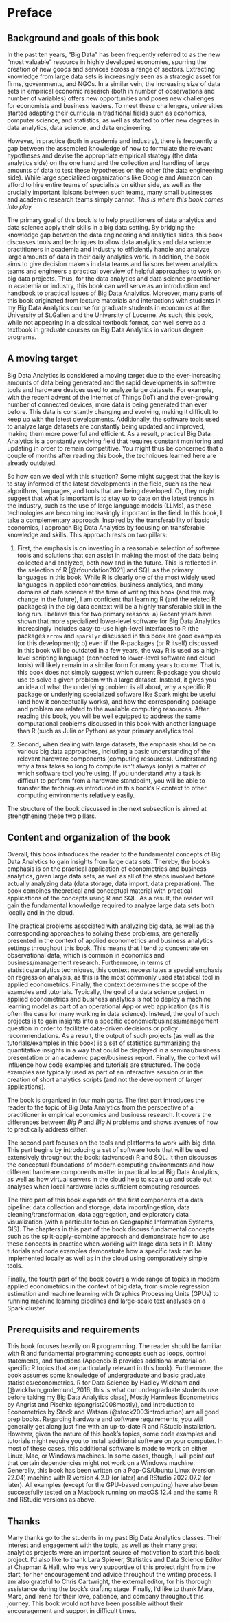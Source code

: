 \mainmatter


# Preface  {#c .unnumbered}

## Background and goals of this book { .unnumbered}

In the past ten years, "Big Data" has been frequently referred to as the new "most valuable" resource in highly developed economies, spurring the creation of new goods and services across a range of sectors. Extracting knowledge from large data sets is increasingly seen as a strategic asset for firms, governments, and NGOs. In a similar vein, the increasing size of data sets in empirical economic research (both in number of observations and number of variables) offers new opportunities and poses new challenges for economists and business leaders. To meet these challenges, universities started adapting their curricula in traditional fields such as economics, computer science, and statistics, as well as started to offer new degrees in data analytics, data science\index{Data science}, and data engineering\index{Data engineering}.

However, in practice (both in academia and industry), there is frequently a gap between the assembled knowledge of how to formulate the relevant hypotheses and devise the appropriate empirical strategy (the data analytics side) on the one hand and the collection and handling of large amounts of data to test these hypotheses on the other (the data engineering side). While large specialized organizations like Google and Amazon can afford to hire entire teams of specialists on either side, as well as the crucially important liaisons between such teams, many small businesses and academic research teams simply cannot. *This is where this book comes into play.* 

The primary goal of this book is to help practitioners of data analytics and data science apply their skills in a big data setting. By bridging the knowledge gap between the data engineering and analytics sides, this book discusses tools and techniques to allow data analytics and data science practitioners in academia and industry to efficiently handle and analyze large amounts of data in their daily analytics work. In addition, the book aims to give decision makers in data teams and liaisons between analytics teams and engineers a practical overview of helpful approaches to work on big data projects. Thus, for the data analytics and data science practitioner in academia or industry, this book can well serve as an introduction and handbook to practical issues of Big Data Analytics. Moreover, many parts of this book originated from lecture materials and interactions with students in my Big Data Analytics course for graduate students in economics at the University of St.Gallen and the University of Lucerne. As such, this book, while not appearing in a classical textbook format, can well serve as a textbook in graduate courses on Big Data Analytics in various degree programs.


## A moving target { .unnumbered}

Big Data Analytics is considered a moving target due to the ever-increasing amounts of data being generated and the rapid developments in software tools and hardware devices used to analyze large datasets. For example, with the recent advent of the Internet of Things (IoT)\index{Internet of Things (IoT)} and the ever-growing number of connected devices, more data is being generated than ever before. This data is constantly changing and evolving, making it difficult to keep up with the latest developments. Additionally, the software tools used to analyze large datasets are constantly being updated and improved, making them more powerful and efficient. As a result, practical Big Data Analytics is a constantly evolving field that requires constant monitoring and updating in order to remain competitive. You might thus be concerned that a couple of months after reading this book, the techniques learned here are already outdated. 

So how can we deal with this situation? Some might suggest that the key is to stay informed of the latest developments in the field, such as the new algorithms, languages, and tools that are being developed. Or, they might suggest that what is important is to stay up to date on the latest trends in the industry, such as the use of large language models (LLMs)\index{Large Language Models (LLMs)}, as these technologies are becoming increasingly important in the field. In this book, I take a complementary approach. Inspired by the transferability of basic economics, I approach Big Data Analytics by focusing on transferable knowledge and skills. This approach rests on two pillars: 

1. First, the emphasis is on investing in a reasonable selection of software tools and solutions that can assist in making the most of the data being collected and analyzed, both now and in the future. This is reflected in the selection of R\index{R} [@rfoundation2021] and SQL\index{Structured Query Language (SQL)} as the primary languages in this book. While R is clearly one of the most widely used languages in applied econometrics, business analytics, and many domains of data science at the time of writing this book (and this may change in the future), I am confident that learning R (and the related R packages) in the big data context will be a highly transferable skill in the long run. I believe this for two primary reasons: a) Recent years have shown that more specialized lower-level software for Big Data Analytics increasingly includes easy-to-use high-level interfaces to R (the packages `arrow` and `sparklyr` discussed in this book are good examples for this development); b) even if the R-packages (or R itself) discussed in this book will be outdated in a few years, the way R is used as a high-level scripting language (connected to lower-level software and cloud tools) will likely remain in a similar form for many years to come. That is, this book does not simply suggest which current R-package you should use to solve a given problem with a large dataset. Instead, it gives you an idea of what the underlying problem is all about, why a specific R package or underlying specialized software like Spark might be useful (and how it conceptually works), and how the corresponding package and problem are related to the available computing resources. After reading this book, you will be well equipped to address the same computational problems discussed in this book with another language than R (such as Julia\index{Julia} or Python\index{Python}) as your primary analytics tool. 

2. Second, when dealing with large datasets, the emphasis should be on various big data approaches, including a basic understanding of the relevant hardware components (computing resources). Understanding why a task takes so long to compute isn't always (only) a matter of which software tool you're using. If you understand why a task is difficult to perform from a hardware standpoint, you will be able to transfer the techniques introduced in this book's R context to other computing environments relatively easily. 

The structure of the book discussed in the next subsection is aimed at strengthening these two pillars.




## Content and organization of the book { .unnumbered}

Overall, this book introduces the reader to the fundamental concepts of Big Data Analytics to gain insights from large data sets. Thereby, the book's emphasis is on the practical application of econometrics and business analytics, given large data sets, as well as all of the steps involved before actually analyzing data (data storage, data import, data preparation). The book combines theoretical and conceptual material with practical applications of the concepts using R and SQL\index{Structured Query Language (SQL)}. As a result, the reader will gain the fundamental knowledge required to analyze large data sets both locally and in the cloud. 

The practical problems associated with analyzing big data, as well as the corresponding approaches to solving these problems, are generally presented in the context of applied econometrics and business analytics settings throughout this book. This means that I tend to concentrate on observational data, which is common in economics and business/management research. Furthermore, in terms of statistics/analytics techniques, this context necessitates a special emphasis on regression analysis, as this is the most commonly used statistical tool in applied econometrics. Finally, the context determines the scope of the examples and tutorials. Typically, the goal of a data science project in applied econometrics and business analytics is not to deploy a machine learning model as part of an operational App or web application (as it is often the case for many working in data science). Instead, the goal of such projects is to gain insights into a specific economic/business/management question in order to facilitate data-driven decisions or policy recommendations. As a result, the output of such projects (as well as the tutorials/examples in this book) is a set of statistics summarizing the quantitative insights in a way that could be displayed in a seminar/business presentation or an academic paper/business report. Finally, the context will influence how code examples and tutorials are structured. The code examples are typically used as part of an interactive session or in the creation of short analytics scripts (and not the development of larger applications). 

The book is organized in four main parts. The first part introduces the reader to the topic of Big Data Analytics from the perspective of a practitioner in empirical economics and business research. It covers the differences between *Big P*\index{Big P} and *Big N*\index{Big N} problems and shows avenues of how to practically address either. 

The second part focuses on the tools and platforms to work with big data. This part begins by introducing a set of software tools that will be used extensively throughout the book: (advanced) R\index{R} and SQL\index{Structured Query Language (SQL)}. It then discusses the conceptual foundations of modern computing environments and how different hardware components matter in practical local Big Data Analytics, as well as how virtual servers in the cloud help to scale up and scale out analyses when local hardware lacks sufficient computing resources. 

The third part of this book expands on the first components of a data pipeline: data collection and storage, data import/ingestion, data cleaning/transformation, data aggregation, and exploratory data visualization (with a particular focus on Geographic Information Systems, GIS\index{Geographic Information Systems (GIS)}). The chapters in this part of the book discuss fundamental concepts such as the split-apply-combine\index{split-apply-combine} approach and demonstrate how to use these concepts in practice when working with large data sets in R. Many tutorials and code examples demonstrate how a specific task can be implemented locally as well as in the cloud using comparatively simple tools. 

Finally, the fourth part of the book covers a wide range of topics in modern applied econometrics in the context of big data, from simple regression estimation and machine learning with Graphics Processing Units (GPUs)\index{Graphics Processing Unit (GPU)} to running machine learning pipelines and large-scale text analyses on a Spark cluster. 


## Prerequisits and requirements { .unnumbered}

This book focuses heavily on R programming. The reader should be familiar with R and fundamental programming concepts such as loops, control statements, and functions (Appendix B provides additional material on specific R topics that are particularly relevant in this book). Furthermore, the book assumes some knowledge of undergraduate and basic graduate statistics/econometrics. R for Data Science by Hadley Wickham and  (@wickham_grolemund_2016; this is what our undergraduate students use before taking my Big Data Analytics class), Mostly Harmless Econometrics by Angrist and Pischke (@angrist2008mostly), and Introduction to Econometrics by Stock and Watson (@stock2003introduction) are all good prep books. 
Regarding hardware and software requirements, you will generally get along just fine with an up-to-date R and RStudio installation. However, given the nature of this book's topics, some code examples and tutorials might require you to install additional software on your computer. In most of these cases, this additional software is made to work on either Linux, Mac, or Windows machines. In some cases, though, I will point out that certain dependencies might not work on a Windows machine. Generally, this book has been written on a Pop-OS/Ubuntu Linux (version 22.04) machine with R version 4.2.0 (or later) and RStudio 2022.07.2 (or later). All examples (except for the GPU-based computing) have also been successfully tested on a Macbook running on macOS 12.4 and the same R and RStudio versions as above.  

## Thanks { .unnumbered}

Many thanks go to the students in my past Big Data Analytics classes. Their interest and engagement with the topic, as well as their many great analytics projects were an important source of motivation to start this book project. I'd also like to thank Lara Spieker, Statistics and Data Science Editor at Chapman & Hall, who was very supportive of this project right from the start, for her encouragement and advice throughout the writing process. I am also grateful to Chris Cartwright, the external editor, for his thorough assistance during the book's drafting stage. Finally, I'd like to thank Mara, Marc, and Irene for their love, patience, and company throughout this journey. This book would not have been possible without their encouragement and support in difficult times. 


<!-- The code examples, illustrations, and tutorials provided throughout the book focus on data analytics contexts in empirical economics as well as business data science/business analytics. However, the basic concepts and tools covered in the book are not domain-specific and could easily be transferred to other fields of modern data analytics/data science. -->









